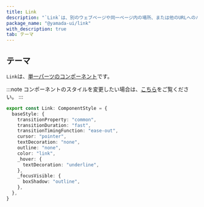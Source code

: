 ```yaml
---
title: Link
description: "`Link`は、別のウェブページや同一ページ内の場所、または他のURLへのハイパーリンクを作成するコンポーネントです。"
package_name: "@yamada-ui/link"
with_description: true
tab: テーマ
---
```


## テーマ

`Link`は、[単一パーツのコンポーネント](/styled-system/theming/component-style#単一パーツのコンポーネント)です。

:::note
コンポーネントのスタイルを変更したい場合は、[こちら](/styled-system/theming/customize-theme#コンポーネントのスタイルを変更する)をご覧ください。
:::

```ts
export const Link: ComponentStyle = {
  baseStyle: {
    transitionProperty: "common",
    transitionDuration: "fast",
    transitionTimingFunction: "ease-out",
    cursor: "pointer",
    textDecoration: "none",
    outline: "none",
    color: "link",
    _hover: {
      textDecoration: "underline",
    },
    _focusVisible: {
      boxShadow: "outline",
    },
  },
}
```
